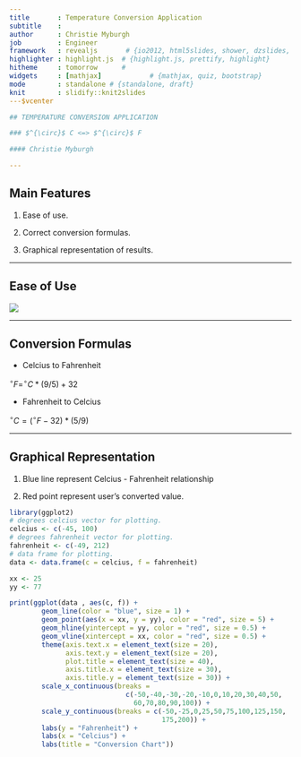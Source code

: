 ```yaml
---
title       : Temperature Conversion Application
subtitle    : 
author      : Christie Myburgh
job         : Engineer
framework   : revealjs       # {io2012, html5slides, shower, dzslides, ...}
highlighter : highlight.js  # {highlight.js, prettify, highlight}
hitheme     : tomorrow      # 
widgets     : [mathjax]            # {mathjax, quiz, bootstrap}
mode        : standalone # {standalone, draft}
knit        : slidify::knit2slides
---$vcenter

## TEMPERATURE CONVERSION APPLICATION

### $^{\circ}$ C <=> $^{\circ}$ F 

#### Christie Myburgh

--- 
```


## Main Features

1. Ease of use.
  
2.  Correct conversion formulas.

3. Graphical representation of results.

--- 

## Ease of Use

![](input.PNG)

---

## Conversion Formulas

* Celcius to Fahrenheit

$^{\circ} F = ^{\circ} C * (9/5) + 32$

* Fahrenheit to Celcius

$^{\circ} C = (^{\circ} F  - 32) * (5/9)$

--- 

## Graphical Representation

1. Blue line represent Celcius - Fahrenheit relationship

2. Red point represent user's converted value.

```r
library(ggplot2)
# degrees celcius vector for plotting.
celcius <- c(-45, 100)
# degrees fahrenheit vector for plotting.
fahrenheit <- c(-49, 212)
# data frame for plotting.
data <- data.frame(c = celcius, f = fahrenheit)

xx <- 25
yy <- 77

print(ggplot(data , aes(c, f)) +
        geom_line(color = "blue", size = 1) +
        geom_point(aes(x = xx, y = yy), color = "red", size = 5) +
        geom_hline(yintercept = yy, color = "red", size = 0.5) +
        geom_vline(xintercept = xx, color = "red", size = 0.5) +
        theme(axis.text.x = element_text(size = 20),
              axis.text.y = element_text(size = 20),
              plot.title = element_text(size = 40),
              axis.title.x = element_text(size = 30),
              axis.title.y = element_text(size = 30)) +
        scale_x_continuous(breaks =
                             c(-50,-40,-30,-20,-10,0,10,20,30,40,50,
                               60,70,80,90,100)) +
        scale_y_continuous(breaks = c(-50,-25,0,25,50,75,100,125,150,
                                      175,200)) +
        labs(y = "Fahrenheit") +
        labs(x = "Celcius") +
        labs(title = "Conversion Chart"))
```

